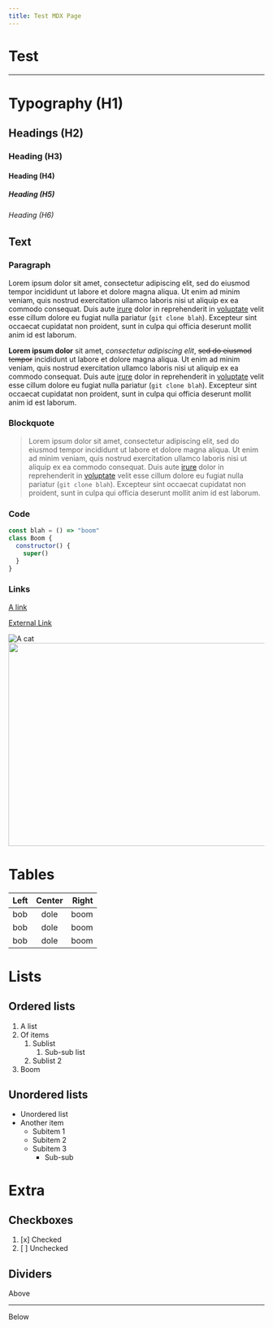```yaml
---
title: Test MDX Page
---
```

# Test

--- 

# Typography (H1)

## Headings (H2)
### Heading (H3)
#### Heading (H4)
##### Heading (H5)
###### Heading (H6)

## Text

### Paragraph
Lorem ipsum dolor sit amet, consectetur adipiscing elit, sed do eiusmod tempor incididunt ut labore et dolore 
magna aliqua. Ut enim ad minim veniam, quis nostrud exercitation ullamco laboris nisi ut aliquip ex ea commodo 
consequat. Duis aute [irure](#Text) dolor in reprehenderit in [voluptate](https://example.com) velit esse 
cillum dolore eu fugiat nulla pariatur (`git clone blah`). Excepteur sint occaecat cupidatat non proident, 
sunt in culpa qui officia deserunt mollit anim id est laborum.

**Lorem ipsum dolor** sit amet, _consectetur adipiscing elit_, ~~sed do eiusmod tempor~~ incididunt ut labore et dolore 
magna aliqua. Ut enim ad minim veniam, quis nostrud exercitation ullamco laboris nisi ut aliquip ex ea commodo 
consequat. Duis aute [irure](#Blockquote) dolor in reprehenderit in [voluptate](https://example.com) velit esse 
cillum dolore eu fugiat nulla pariatur (`git clone blah`). Excepteur sint occaecat cupidatat non proident, 
sunt in culpa qui officia deserunt mollit anim id est laborum.


### Blockquote
> Lorem ipsum dolor sit amet, consectetur adipiscing elit, sed do eiusmod tempor incididunt ut labore et dolore 
magna aliqua. Ut enim ad minim veniam, quis nostrud exercitation ullamco laboris nisi ut aliquip ex ea commodo 
consequat. Duis aute [irure](#Links) dolor in reprehenderit in [voluptate](https://example.com) velit esse 
cillum dolore eu fugiat nulla pariatur (`git clone blah`). Excepteur sint occaecat cupidatat non proident, 
sunt in culpa qui officia deserunt mollit anim id est laborum.

### Code

```javascript
const blah = () => "boom"
class Boom {
  constructor() {
    super()
  }
}
```

### Links
[A link](#Test)

[External Link](https://www.github.com)

![A cat](https://image.shutterstock.com/image-photo/cat-medical-mask-protective-antiviral-600w-1684423789.jpg)
<img src="https://image.shutterstock.com/image-photo/cat-medical-mask-protective-antiviral-600w-1684423789.jpg" width="600" height="400"/>


# Tables

| Left | Center | Right |
|:-----|:------:|------:|
| bob    | dole      | boom     |
| bob    | dole      | boom     |
| bob    | dole      | boom     |


# Lists

## Ordered lists
1. A list
2. Of items
    1. Sublist
        1. Sub-sub list
    2. Sublist 2
3. Boom

## Unordered lists
- Unordered list
- Another item
    - Subitem 1
    - Subitem 2
    - Subitem 3
        - Sub-sub

# Extra

## Checkboxes

1. [x] Checked
2. [ ] Unchecked

## Dividers

Above

---

Below
